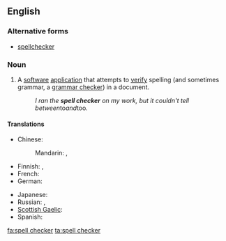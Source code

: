 ==English==
{{wikipedia}}

===Alternative forms===
* [[spellchecker]]

===Noun===
{{en-noun|sg=[[spell]] [[checker]]}}

# A [[software]] [[application]] that attempts to [[verify]] spelling (and sometimes grammar, a [[grammar checker]]) in a document.
#: ''I ran the '''spell checker''' on my work, but it couldn't tell between ''to'' and ''too''.''

====Translations====
{{trans-top|a software application}}
* Chinese:
*: Mandarin: {{t|zh|拼寫檢查|sc=Hani}}, {{t|zh|拼写检查|tr=pīnxiě jiǎnchá|sc=Hani}}
* Finnish: {{t|fi|oikoluku}}, {{t|fi|oikolukuohjelma}}
* French: {{t|fr|correcteur orthographique|m}}
* German: {{t|de|Rechtschreibprüfung|f}}
{{trans-mid}}
* Japanese: {{t|ja|スペルチェッカ|tr=superuchekka|sc=Jpan}}
* Russian: {{t|ru|программа проверки орфографии|f|tr=prográmma provérki orfográfii|sc=Cyrl}}, {{t|ru|проверка орфографии|f|tr=provérka orfográfii|sc=Cyrl}}
* [[Scottish Gaelic]]: {{t|gd|dearbhair-litreachaidh|m}}
* Spanish: {{t|es|corrector ortográfico|m}}
{{trans-bottom}}

[[fa:spell checker]]
[[ta:spell checker]]